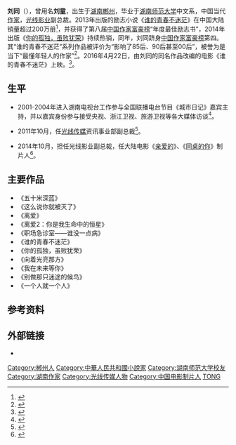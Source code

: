 {{Infobox writer 
|图像     = 
|图像大小 = 220px
|图像说明 = 
|姓名     = 刘同
|笔名     = 
|原名     = 刘童
|出生     ={{Birth date and age|1981|2|27}} 
|出生地点 = {{CHN}}[[湖南省|湖南省]][[郴州市|郴州市]] 
|居处     = [[北京市|北京市]]
|职业     = [[作家|作家]]、[[媒体人|媒体人]]
|国籍     = {{PRC}}
|种族     = [[汉族|汉族]]
|教育程度 =
|母校     = [[湖南师范大学|湖南师范大学]]中文系
|创作时期 = 
|体裁     = [[小说|小说]]
|代表作   = 《[[谁的青春不迷茫|谁的青春不迷茫]]》<br />《[[你的孤独，虽败犹荣|你的孤独，虽败犹荣]]》<br /> 《[[向着光亮那方|向着光亮那方]]》
|奖项     = 第九届 中国作家榜最佳励志书奖 <br /> 第八届 中国作家富豪榜年度最佳励志书奖 <br /> 2013 中国好书榜微博最赞图书奖
}}
'''刘同'''（{{bd|1981年|2月27日|}}），曾用名'''刘童'''，出生于[[湖南省|湖南]][[郴州市|郴州]]，毕业于[[湖南师范大学|湖南师范大学]]中文系，中国当代[[作家|作家]]，[[光线影业有限公司|光线影业]]副总裁。2013年出版的励志小说《[[谁的青春不迷茫|谁的青春不迷茫]]》在中国大陆销量超过200万册<ref>{{Cite web|url = http://news.163.com/14/1010/15/A872CTT800014AED.html|title = 刘同书写青春 三月破百万|accessdate = 2015-08-02|author = |date = 2014-10-10|publisher = 网易新闻|language = zh-cn|archive-url = https://web.archive.org/web/20150705213901/http://news.163.com/14/1010/15/A872CTT800014AED.html|archive-date = 2015-07-05|dead-url = yes}}</ref>，并获得了第八届[[中国作家富豪榜|中国作家富豪榜]]“年度最佳励志书”，2014年出版《[[你的孤独,虽败犹荣|你的孤独，虽败犹荣]]》持续热销，同年，刘同跻身[[中国作家富豪榜|中国作家富豪榜]]第四。其“谁的青春不迷茫”系列作品被评价为“影响了85后、90后甚至00后”，被誉为是当下“最懂年轻人的作家”<ref>{{Cite web|url = http://book.ifeng.com/yeneizixun/detail_2014_12/22/1016208_0.shtml|title = 跨界独揽作家榜两项大奖 刘同成最懂年轻人作家|accessdate = 2015-08-02|author = |date = 2014-12-22|publisher = 凤凰网读书|language = zh-cn|archive-date = 2019-09-13|archive-url = https://web.archive.org/web/20190913090320/http://book.ifeng.com/yeneizixun/detail_2014_12/22/1016208_0.shtml|dead-url = no}}</ref>。2016年4月22日，由刘同的同名作品改编的电影《谁的青春不迷茫》上映。<ref>{{Cite web|url = http://news.163.com/16/0502/00/BM163T7N00014AED.html|title = 刘同：哭更能把握人性|accessdate = 2016-10-17|author = |date = 2016-05-02|publisher = 网易新闻|language = zh-cn|archive-date = 2019-09-18|archive-url = https://web.archive.org/web/20190918005031/http://news.163.com/16/0502/00/BM163T7N00014AED.html|dead-url = no}}</ref>。

== 生平 ==
*2001-2004年进入湖南电视台工作参与全国联播电台节目《城市日记》嘉宾主持，并以嘉宾身份参与接受央视、浙江卫视、旅游卫视等各大媒体访谈<ref>{{Cite web|url = http://talk.ifeng.com/professor/detail_2014_04/14/35748010_0.shtml|title = 刘同|accessdate = 2015-08-02|author = |date = 2014年4月14日|publisher = 凤凰讲堂|language = zh-cn|archive-date = 2019-12-06|archive-url = https://web.archive.org/web/20191206160312/https://talk.ifeng.com/professor/detail_2014_04/14/35748010_0.shtml|dead-url = no}}</ref>。

*2011年10月，任[[光线传媒|光线传媒]]资讯事业部副总裁<ref>{{Cite web|url = http://www.wm23.com/wiki/48553.htm|title = 光线传媒刘同|accessdate = 2015-08-02|author = |date = |publisher = |language = zh-cn|archive-date = 2019-09-14|archive-url = https://web.archive.org/web/20190914080148/http://www.wm23.com/wiki/48553.htm|dead-url = no}}</ref>。

*2014年10月，担任光线影业副总裁，任大陆电影《[[親愛的_(2014年電影)|亲爱的]]》、《[[同桌的你_(电影)|同桌的你]]》制片人<ref>{{Cite web|url = http://yule.sohu.com/20140515/n399600525.shtml?recsyssohu=2|title = 《同桌的你》破四亿 制片人刘同欲再筹新电影|accessdate = 2015-08-02|author = |date = 2014年5月15日|publisher = 搜狐娱乐|language = zh-cn|archive-date = 2019-09-16|archive-url = https://web.archive.org/web/20190916123220/http://yule.sohu.com/20140515/n399600525.shtml?recsyssohu=2|dead-url = no}}</ref>。

== 主要作品 ==
*《五十米深蓝》
*《这么说你就被灭了》
*《离爱》
*《离爱2：你是我生命中的恒星》
*《职场急诊室——谁没一点病》
*《谁的青春不迷茫》
*《你的孤独，虽败犹荣》
*《向着光亮那方》
*《我在未来等你》
*《别做那只迷途的候鸟》
*《一个人就一个人》

== 参考资料 ==
<references />

== 外部链接 ==
*{{新浪微博|suseyiyuan}}

{{DEFAULTSORT:L刘}}
[[Category:郴州人|Category:郴州人]]
[[Category:中華人民共和國小說家|Category:中華人民共和國小說家]]
[[Category:湖南师范大学校友|Category:湖南师范大学校友]]
[[Category:湖南作家|Category:湖南作家]]
[[Category:光线传媒人物|Category:光线传媒人物]]
[[Category:中国电影制片人|Category:中国电影制片人]]
[[Category:刘姓|TONG]]